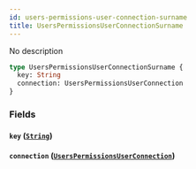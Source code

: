 ```yaml
---
id: users-permissions-user-connection-surname
title: UsersPermissionsUserConnectionSurname
---
```


No description

```graphql
type UsersPermissionsUserConnectionSurname {
  key: String
  connection: UsersPermissionsUserConnection
}
```

### Fields

#### `key` ([`String`](/v1/scalars/string))

#### `connection` ([`UsersPermissionsUserConnection`](/v1/objects/users-permissions-user-connection))
